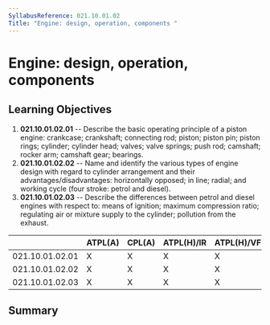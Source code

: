 ```yaml
---
SyllabusReference: 021.10.01.02
Title: "Engine: design, operation, components "
---
```


# Engine: design, operation, components

## Learning Objectives

1.  **021.10.01.02.01** -- Describe the basic operating principle of a piston
    engine: crankcase; crankshaft; connecting rod; piston; piston pin; piston
    rings; cylinder; cylinder head; valves; valve springs; push rod; camshaft;
    rocker arm; camshaft gear; bearings.
2.  **021.10.01.02.02** -- Name and identify the various types of engine design
    with regard to cylinder arrangement and their advantages/disadvantages:
    horizontally opposed; in line; radial; and working cycle (four stroke: petrol
    and diesel).
3.  **021.10.01.02.03** -- Describe the differences between petrol and diesel
    engines with respect to: means of ignition; maximum compression ratio;
    regulating air or mixture supply to the cylinder; pollution from the exhaust.

|                 | ATPL(A) | CPL(A) | ATPL(H)/IR | ATPL(H)/VFR | CPL(H) | IR  | CBIR(A) |
| --------------- | ------- | ------ | ---------- | ----------- | ------ | --- | ------- |
| 021.10.01.02.01 | X       | X      | X          | X           | X      |     |         |
| 021.10.01.02.02 | X       | X      | X          | X           | X      |     |         |
| 021.10.01.02.03 | X       | X      | X          | X           | X      |     |         |

## Summary
